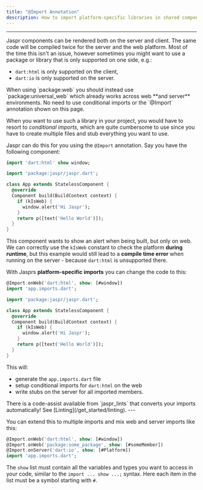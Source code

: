 ```yaml
---
title: "@Import Annotation"
description: How to import platform-specific libraries in shared components.
---
```


---

Jaspr components can be rendered both on the server and client. The same code will be compiled twice for the server and
the web platform. Most of the time this isn't an issue, however sometimes you might want to use a package or library that
is only supported on one side, e.g.:

- `dart:html` is only supported on the client,
- `dart:io` is only supported on the server.

<Info>
When using `package:web` you should instead use `package:universal_web` which already works across web **and server** environments. No need to use conditional imports or the `@Import` annotation shown on this page.
</Info>

When you want to use such a library in your project, you would have to resort to *conditional imports*, 
which are quite cumbersome to use since you have to create multiple files and stub everything you want to use.

Jaspr can do this for you using the `@Import` annotation. Say you have the following component:

```dart title="lib/app.dart"
import 'dart:html' show window;

import 'package:jaspr/jaspr.dart';

class App extends StatelessComponent {
  @override
  Component build(BuildContext context) {
    if (kIsWeb) {
      window.alert('Hi Jaspr');
    }
    return p([text('Hello World')]);
  }
}
```

This component wants to show an alert when being built, but only on web. We can correctly use the `kIsWeb`
constant to check the platform **during runtime**, but this example would still lead to a 
**compile time error** when running on the server - because `dart:html` is unsupported there.

With Jasprs **platform-specific imports** you can change the code to this:

```dart title="lib/app.dart"
@Import.onWeb('dart:html', show: [#window])
import 'app.imports.dart';

import 'package:jaspr/jaspr.dart';

class App extends StatelessComponent {
  @override
  Component build(BuildContext context) {
    if (kIsWeb) {
      window.alert('Hi Jaspr');
    }
    return p([text('Hello World')]);
  }
}
```

This will:

- generate the `app.imports.dart` file
- setup conditional imports for `dart:html` on the web
- write stubs on the server for all imported members.

<Success>
There is a code-assist available from `jaspr_lints` that converts your imports automatically!
See [Linting](/get_started/linting).
</Success>
---

You can extend this to multiple imports and mix web and server imports like this:

```dart title="lib/app.dart"
@Import.onWeb('dart:html', show: [#window])
@Import.onWeb('package:some_package', show: [#someMember])
@Import.onServer('dart:io', show: [#Platform])
import 'app.imports.dart';
```

The `show` list must contain all the variables and types you want to access in your code, similar to
the `import ... show ...;` syntax. Here each item in the list must be a symbol starting with `#`.
